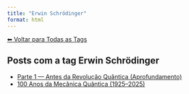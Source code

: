 ```yaml
---
title: "Erwin Schrödinger"
format: html
---
```


[⬅ Voltar para Todas as Tags](../tags.qmd)

## Posts com a tag **Erwin Schrödinger**

- [Parte 1 — Antes da Revolução Quântica (Aprofundamento)](/posts/fisica/parte-1-mecanica-quantica.html)
- [100 Anos da Mecânica Quântica (1925–2025)](/posts/fisica/100-anos-mecanica-quantica.html)
